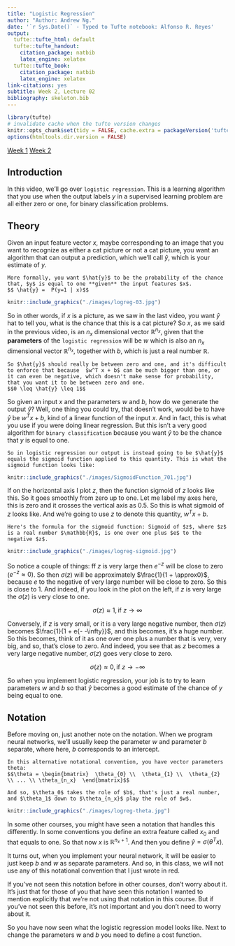 ```yaml
---
title: "Logistic Regression"
author: "Author: Andrew Ng."
date: '`r Sys.Date()` - Typed to Tufte notebook: Alfonso R. Reyes'
output:
  tufte::tufte_html: default
  tufte::tufte_handout:
    citation_package: natbib
    latex_engine: xelatex
  tufte::tufte_book:
    citation_package: natbib
    latex_engine: xelatex
link-citations: yes
subtitle: Week 2, Lecture 02
bibliography: skeleton.bib
---
```


```r
library(tufte)
# invalidate cache when the tufte version changes
knitr::opts_chunk$set(tidy = FALSE, cache.extra = packageVersion('tufte'))
options(htmltools.dir.version = FALSE)
```

[Week 1]() [Week 2](week_02.html)

## Introduction
In this video, we'll go over `logistic regression`. This is a learning algorithm that you use when the output labels $y$ in a supervised learning problem are all either zero or one, for binary classification problems. 

## Theory
Given an input feature vector $x$, maybe corresponding to an image that you want to recognize as either a cat picture or not a cat picture, you want an algorithm that can output a prediction, which we'll call $\hat{y}$, which is your estimate of $y$.  

```marginfigure
More formally, you want $\hat{y}$ to be the probability of the chance that, $y$ is equal to one **given** the input features $x$.
$$ \hat{y} =  P(y=1 | x)$$
```

```r
knitr::include_graphics("./images/logreg-03.jpg")
```

So in other words, if $x$ is a picture, as we saw in the last video, you want $\hat{y}$ hat to tell you, what is the chance that this is a cat picture? So $x$, as we said in the previous video, is an $n_x$ dimensional vector $\mathbb{R}^{n_x}$, given that the **parameters** of the `logistic regression` will be $w$ which is also an $n_x$ dimensional vector $\mathbb{R}^{n_x}$, together with $b$, which is just a real number $\mathbb{R}$. 

```marginfigure
So $\hat{y}$ should really be between zero and one, and it's difficult to enforce that because  $w^T x + b$ can be much bigger than one, or it can even be negative, which doesn't make sense for probability, that you want it to be between zero and one. 
$$0 \leq \hat{y} \leq 1$$
```

So given an input $x$ and the parameters $w$ and $b$, how do we generate the output $\hat{y}$? Well, one thing you could try, that doesn't work, would be to have $\hat{y}$ be $w^T x + b$, kind of a linear function of the input $x$. And in fact, this is what you use if you were doing linear regression. But this isn't a very good algorithm for `binary classification` because you want $\hat{y}$ to be the chance that $y$ is equal to one. 


```marginfigure
So in logistic regression our output is instead going to be $\hat{y}$ equals the sigmoid function applied to this quantity. This is what the sigmoid function looks like:
```

```r
knitr::include_graphics("./images/SigmoidFunction_701.jpg")
```

If on the horizontal axis I plot $z$, then the function sigmoid of $z$ looks like this. So it goes smoothly from zero up to one. Let me label my axes here, this is zero and it crosses the vertical axis as 0.5. So this is what sigmoid of $z$ looks like. And we're going to use $z$ to denote this quantity, $w^T x + b$. 

```marginfigure
Here's the formula for the sigmoid function: Sigmoid of $z$, where $z$ is a real number $\mathbb{R}$, is one over one plus $e$ to the negative $z$.
```

```r
knitr::include_graphics("./images/logreg-sigmoid.jpg")
```


So notice a couple of things: ff $z$ is very large then $e^{-z}$ will be close to zero ($e^{-z} \approx 0$). So then $\sigma(z)$  will be approximately $\frac{1}{1 + \approx0}$, because $e$ to the negative of very large number will be close to zero. So this is close to 1. And indeed, if you look in the plot on the left, if $z$ is very large the $\sigma(z)$ is very close to one.

$$\sigma(z) \approx 1, \text{if } z \to \infty$$

Conversely, if $z$ is very small, or it is a very large negative number, then $\sigma(z)$ becomes $\frac{1}{1 + e{- -\infty}}$, and this becomes, it's a huge number. So this becomes, think of it as one over one plus a number that is very, very big, and so, that's close to zero. And indeed, you see that as $z$ becomes a very large negative number, $\sigma(z)$ goes very close to zero.

$$\sigma(z) \approx 0, \text{if } z \to -\infty$$  

So when you implement logistic regression, your job is to try to learn parameters $w$ and $b$ so that $\hat{y}$ becomes a good estimate of the chance of $y$ being equal to one. 

## Notation

Before moving on, just another note on the notation. When we program neural networks, we'll usually keep the parameter $w$ and parameter $b$ separate, where here, $b$ corresponds to an intercept. 

```marginfigure
In this alternative notational convention, you have vector parameters theta:
$$\theta = \begin{bmatrix}  \theta_{0} \\  \theta_{1} \\  \theta_{2} \\ ... \\ \theta_{n_x}  \end{bmatrix}$$

And so, $\theta_0$ takes the role of $b$, that's just a real number, and $\theta_1$ down to $\theta_{n_x}$ play the role of $w$.
```

```r
knitr::include_graphics("./images/logreg-theta.jpg")
```

In some other courses, you might have seen a notation that handles this differently. In some conventions you define an extra feature called $x_0$ and that equals to one. So that now $x$ is $\mathbb{R}^{n_x + 1}$. And then you define $\hat{y} = \sigma(\theta^T x)$. 


It turns out, when you implement your neural network, it will be easier to just keep $b$ and $w$ as separate parameters. And so, in this class, we will not use any of this notational convention that I just wrote in red. 

If you've not seen this notation before in other courses, don't worry about it. It's just that for those of you that have seen this notation I wanted to mention explicitly that we're not using that notation in this course. But if you've not seen this before, it's not important and you don't need to worry about it. 

So you have now seen what the logistic regression model looks like. Next to change the parameters $w$ and $b$ you need to define a cost function.
